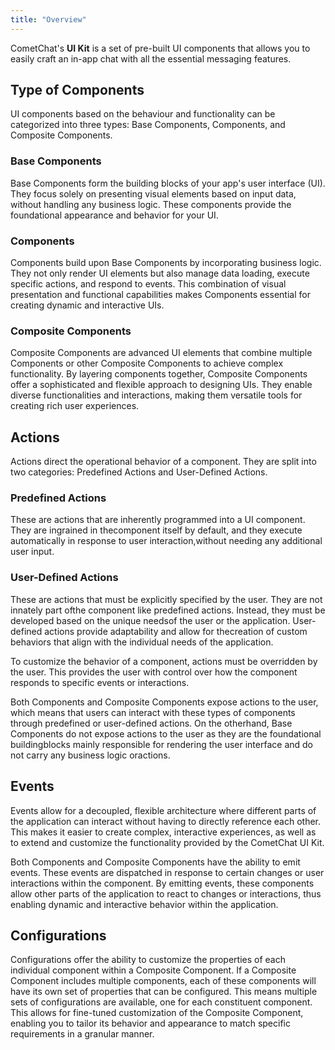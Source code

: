 ```yaml
---
title: "Overview"
---
```


CometChat's **UI Kit** is a set of pre-built UI components that allows you to easily craft an in-app chat with all the essential messaging features.

## Type of Components

UI components based on the behaviour and functionality can be categorized into three types: Base Components, Components, and Composite Components.

### Base Components

Base Components form the building blocks of your app's user interface (UI). They focus solely on presenting visual elements based on input data, without handling any business logic. These components provide the foundational appearance and behavior for your UI.

### Components

Components build upon Base Components by incorporating business logic. They not only render UI elements but also manage data loading, execute specific actions, and respond to events. This combination of visual presentation and functional capabilities makes Components essential for creating dynamic and interactive UIs.

### Composite Components

Composite Components are advanced UI elements that combine multiple Components or other Composite Components to achieve complex functionality. By layering components together, Composite Components offer a sophisticated and flexible approach to designing UIs. They enable diverse functionalities and interactions, making them versatile tools for creating rich user experiences.

## Actions

Actions direct the operational behavior of a component. They are split into two categories: Predefined Actions and User-Defined Actions.

### Predefined Actions

These are actions that are inherently programmed into a UI component. They are ingrained in thecomponent itself by default, and they execute automatically in response to user interaction,without needing any additional user input.

### User-Defined Actions

These are actions that must be explicitly specified by the user. They are not innately part ofthe component like predefined actions. Instead, they must be developed based on the unique needsof the user or the application. User-defined actions provide adaptability and allow for thecreation of custom behaviors that align with the individual needs of the application.

To customize the behavior of a component, actions must be overridden by the user. This provides the user with control over how the component responds to specific events or interactions.

Both Components and Composite Components expose actions to the user, which means that users can interact with these types of components through predefined or user-defined actions. On the otherhand, Base Components do not expose actions to the user as they are the foundational buildingblocks mainly responsible for rendering the user interface and do not carry any business logic oractions.

## Events

Events allow for a decoupled, flexible architecture where different parts of the application can interact without having to directly reference each other. This makes it easier to create complex, interactive experiences, as well as to extend and customize the functionality provided by the CometChat UI Kit.

Both Components and Composite Components have the ability to emit events. These events are dispatched in response to certain changes or user interactions within the component. By emitting events, these components allow other parts of the application to react to changes or interactions, thus enabling dynamic and interactive behavior within the application.

## Configurations

Configurations offer the ability to customize the properties of each individual component within a Composite Component. If a Composite Component includes multiple components, each of these components will have its own set of properties that can be configured. This means multiple sets of configurations are available, one for each constituent component. This allows for fine-tuned customization of the Composite Component, enabling you to tailor its behavior and appearance to match specific requirements in a granular manner.
